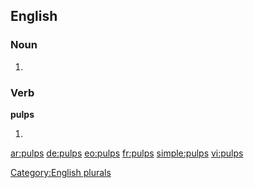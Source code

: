 ==English==

===Noun===
{{head|en}}

# {{plural of|pulp}}

===Verb===
'''pulps'''

# {{en-third-person singular of|pulp}}

[[Category:English plurals]]

[[ar:pulps]]
[[de:pulps]]
[[eo:pulps]]
[[fr:pulps]]
[[simple:pulps]]
[[vi:pulps]]